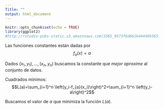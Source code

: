 ```yaml
---
Title: ""
output: html_document
---
```


```r
knitr::opts_chunk$set(echo = TRUE)
library(ggplot2)
#http://rstudio-pubs-static.s3.amazonaws.com/3365_9573f6d661b444499365fe1841ee65d3.html
```

Las funciones constantes  están dadas por 
$$f_a(x)=a$$

Dados  $(x_1,y_1),\ldots, (x_n,y_n)$ buscamos la constante  que *mejor aproxime* al conjunto de datos.  


Cuadrados mínimos: 
$$L(a)=\sum_{i=1}^n \left(y_i-f_{a}(x_i)\right)^2=\sum_{i=1}^n \left(y_i-a\right)^2$$

Buscamos el valor de $a$ que minimiza la función $L(a)$.
